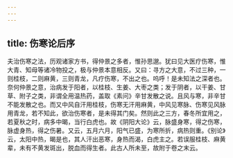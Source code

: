 ```yaml
---
---
---
```

title: 伤寒论后序
---



夫治伤寒之法，历观诸家方书，得仲景之多者，惟孙思邈。犹曰见大医疗伤寒，惟大青、知母等诸冷物投之，极与仲景本意相反。又曰：寻方之大意，不过三种，一则桂枝，二则麻黄，三则青龙，凡疗伤寒，不出之也。呜呼！是未知法之深者也。奈何仲景之意，治病发于阳者，以桂枝、生姜、大枣之类；发于阴者，以干姜、甘草、附子之类，非谓全用温热药，盖取《素问》辛甘发散之说。且风与寒，非辛甘不能发散之也。而又中风自汗用桂枝，伤寒无汗用麻黄，中风见寒脉、伤寒见风脉用青龙，若不知此，欲治伤寒者，是未得其门矣。然则此之三方，春冬所宜用之，若夏秋之时，病多中暍，当行白虎也。故《阴阳大论》云，脉盛身寒，得之伤寒，脉虚身热，得之伤暑。又云，五月六月，阳气已盛，为寒所折，病热则重。《别论》云，太阳中热，暍是也，其人汗出恶寒，身热而渴，白虎主之。若误服桂枝、麻黄辈，未有不黄发斑出，脱血而得生者。此古人所未至，故附于卷之末云。